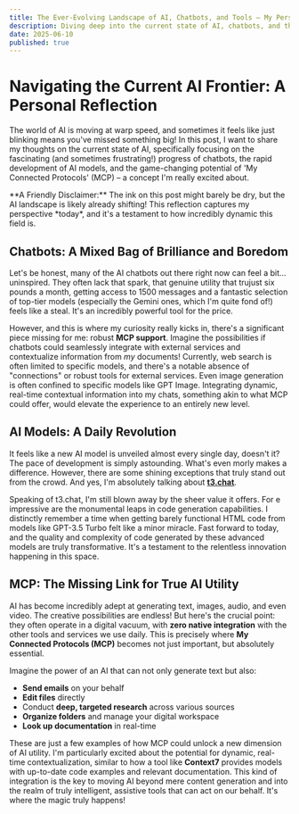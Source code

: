 ```yaml
---
title: The Ever-Evolving Landscape of AI, Chatbots, and Tools – My Perspective
description: Diving deep into the current state of AI, chatbots, and the crucial role of external integrations (like MCP) in shaping their future.
date: 2025-06-10
published: true
---
```


# Navigating the Current AI Frontier: A Personal Reflection

The world of AI is moving at warp speed, and sometimes it feels like just blinking means you've missed something big! In this post, I want to share my thoughts on the current state of AI, specifically focusing on the fascinating (and sometimes frustrating!) progress of chatbots, the rapid development of AI models, and the game-changing potential of 'My Connected Protocols' (MCP) – a concept I'm really excited about.

<Callout type="warning">
    **A Friendly Disclaimer:** The ink on this post might barely be dry, but the AI landscape is likely already shifting! This reflection captures my perspective *today*, and it's a testament to how incredibly dynamic this field is.
</Callout>

## Chatbots: A Mixed Bag of Brilliance and Boredom

Let's be honest, many of the AI chatbots out there right now can feel a bit... uninspired. They often lack that spark, that genuine utility that trujust six pounds a month, getting access to 1500 messages and a fantastic selection of top-tier models (especially the Gemini ones, which I'm quite fond of!) feels like a steal. It's an incredibly powerful tool for the price.

However, and this is where my curiosity really kicks in, there's a significant piece missing for me: robust **MCP support**. Imagine the possibilities if chatbots could seamlessly integrate with external services and contextualize information from _my_ documents! Currently, web search is often limited to specific models, and there's a notable absence of "connections" or robust tools for external services. Even image generation is often confined to specific models like GPT Image. Integrating dynamic, real-time contextual information into my chats, something akin to what MCP could offer, would elevate the experience to an entirely new level.

## AI Models: A Daily Revolution

It feels like a new AI model is unveiled almost every single day, doesn't it? The pace of development is simply astounding. What's even morly makes a difference. However, there are some shining exceptions that truly stand out from the crowd. And yes, I'm absolutely talking about [**t3.chat**](https://t3.chat).

Speaking of t3.chat, I'm still blown away by the sheer value it offers. For e impressive are the monumental leaps in code generation capabilities. I distinctly remember a time when getting barely functional HTML code from models like GPT-3.5 Turbo felt like a minor miracle. Fast forward to today, and the quality and complexity of code generated by these advanced models are truly transformative. It's a testament to the relentless innovation happening in this space.

## MCP: The Missing Link for True AI Utility

AI has become incredibly adept at generating text, images, audio, and even video. The creative possibilities are endless! But here's the crucial point: they often operate in a digital vacuum, with **zero native integration** with the other tools and services we use daily. This is precisely where **My Connected Protocols (MCP)** becomes not just important, but absolutely essential.

Imagine the power of an AI that can not only generate text but also:

- **Send emails** on your behalf
- **Edit files** directly
- Conduct **deep, targeted research** across various sources
- **Organize folders** and manage your digital workspace
- **Look up documentation** in real-time

These are just a few examples of how MCP could unlock a new dimension of AI utility. I'm particularly excited about the potential for dynamic, real-time contextualization, similar to how a tool like **Context7** provides models with up-to-date code examples and relevant documentation. This kind of integration is the key to moving AI beyond mere content generation and into the realm of truly intelligent, assistive tools that can act on our behalf. It's where the magic truly happens!